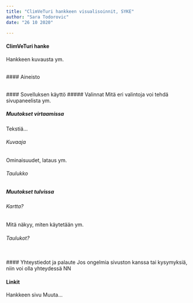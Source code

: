 ```yaml
---
title: "ClimVeTuri hankkeen visualisoinnit, SYKE"
author: "Sara Todorovic"
date: "26 10 2020"

---
```


#### ClimVeTuri hanke

Hankkeen kuvausta ym. 

<br>
#### Aineisto

<br>
#### Sovelluksen käyttö
##### Valinnat
Mitä eri valintoja voi tehdä sivupaneelista ym.

##### Muutokset virtaamissa
Tekstiä...

###### Kuvaaja
Ominaisuudet, lataus ym.

###### Taulukko

##### Muutokset tulvissa
###### Kartta?
Mitä näkyy, miten käytetään ym.

###### Taulukot?
<br>
#### Yhteystiedot ja palaute
Jos ongelmia sivuston kanssa tai kysymyksiä, niin voi olla yhteydessä NN
<br>

#### Linkit
Hankkeen sivu
Muuta...

